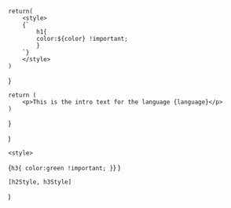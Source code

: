 <style>
  {`
    h1{
      color:red !important;
    }
  `}
</style>

    return(
        <style>
        {`
            h1{
            color:${color} !important;
            }
        `}
        </style>
    )
} 

    return (
        <p>This is the intro text for the language {language}</p>
    )
}

<style>
  {`
    h2{
      color:pink !important;
    }
  `}
</style>
)

    <style>
  {`
    h3{
      color:green !important;
    }
  `}
</style>
)

    [h2Style, h3Style]
)